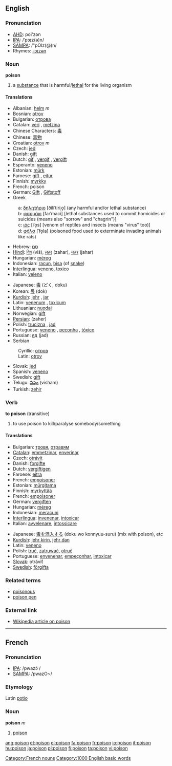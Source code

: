 ==English==

===Pronunciation===
*[[w:AHD|AHD]]: poi'zən
*[[w:IPA|IPA]]: /ˈpɔɪz(ə)n/
*[[w:SAMPA|SAMPA]]: /"pOIz(@)n/
*Rhymes: [[Rhymes:English:-ɔɪzən|-ɔɪzən]]

===Noun===
'''poison'''

# a [[substance]] that is harmful/[[lethal]] for the living organism

====Translations====
{{top}}
*Albanian: [[helm]] ''m''
*Bosnian: [[otrov#Bosnian|otrov]] {{m}}
*Bulgarian: [[отрова]] {{f}}
*Catalan: [[verí]] {{m}}, [[metzina]] {{f}}
*Chinese Characters: [[毒]]
*Chinese: [[毒物]]
*Croatian: [[otrov]] ''m''
*Czech: [[jed]]  {{m}}
*Danish: [[gift]]
*Dutch: [[gif]] {{n}}, [[vergif]] {{n}}, [[vergift]] {{n}}
*Esperanto: [[veneno]]
*Estonian: [[mürk]]
*Faroese: [[gift]] {{f}}, [[eitur]] {{n}}
*Finnish: [[myrkky]]
*French: poison {{m}}
*German: [[Gift]] {{n}}, [[Giftstoff]] {{m}}
*Greek
:a: [[δηλητήριο]] [ðiliˈtiriˌo̞] {{n}} (any harmful and/or lethal substance)
:b: [[φαρμάκι]] [farˈmaci] {{n}} [lethal substances used to commit homicides or suicides (means also "sorrow" and "chagrin")]
:c: [[ιός]] [iˈo̞s] {{m}} [venom of reptiles and insects (means "virus" too)]
:d: [[φόλα]] [ˈfo̞la] {{f}} (poisoned food used to exterminate invading animals like rats)
*Hebrew: [[סם|סַם]] {{m}}
*[[Hindi]]: [[विष]] (viś), [[ज़हर]] (zahar), [[जहर]] (jahar)
*Hungarian: [[méreg]]
*Indonesian: [[racun]], [[bisa]] (of [[snake]])
*[[Interlingua]]: [[veneno]], [[toxico]]
*Italian: [[veleno]] {{m}}
{{mid}}
*Japanese: [[毒]] (どく, doku)
*Korean: [[독]] (dok)
*[[Kurdish]]: [[jehr]] {{f}}, [[jar]] {{f}}
*Latin: [[venenum]] {{n}}, [[toxicum]] {{n}}
*Lithuanian: [[nuodai]] {{n}}
*Norwegian: [[gift]] {{c}}
*[[Persian]]: {{FAchar|[[زهر]]}} (zaher)
*Polish: [[trucizna]] {{f}}, [[jad]] {{n}}
*Portuguese: [[veneno]] {{m}}, [[peçonha]] {{f}}, [[tóxico]] {{m}}
*Russian: [[яд]] (jad)
*Serbian
:Cyrillic: [[отров#Serbian|отров]] {{m}}
:Latin: [[otrov#Serbian|otrov]] {{m}}
*Slovak: [[jed]]  {{m}}
*Spanish: [[veneno]] {{m}}
*Swedish: [[gift#Swedish|gift]] {{n}}
*Telugu: [[విషం]] (visham)
*Turkish: [[zehir]]
{{bottom}}

===Verb===
'''to poison''' (transitive)
# to use poison to kill/paralyse somebody/something

====Translations====
{{top}}
*Bulgarian: [[тровя]], [[отравям]]
*[[Catalan]]: [[emmetzinar]], [[enverinar]]
*Czech: [[otrávit]]
*Danish: [[forgifte]]
*Dutch: [[vergiftigen]]
*Faroese: [[eitra]]
*French: [[empoisoner]]
*Estonian: [[mürgitama]]
*Finnish: [[myrkyttää]]
*French: [[empoisoner]]
*German: [[vergiften]]
*Hungarian: [[méreg]]
*Indonesian: [[racun|meracuni]]
*[[Interlingua]]: [[invenenar]], [[intoxicar]]
*Italian: [[avvelenare]], [[intossicare]]
{{mid}}
*Japanese: [[毒]]を[[混入]]する (doku wo konnyuu-suru) (mix with poison), etc
*[[Kurdish]]: [[jehr kirin]], [[jehr dan]]
*Latin: [[veneno]]
*Polish: [[truć]], [[zatruwać]], [[otruć]]
*Portuguese: [[envenenar]], [[empeçonhar]], [[intoxicar]]
*[[Slovak]]: otráviť
*[[Swedish]]: [[förgifta]]
{{bottom}}

===Related terms===
*[[poisonous]]
*[[poison pen]]

===External link===
*[[w:poison|Wikipedia article on poison]]

----

==French==
===Pronunciation===
*[[w:IPA|IPA]]: /pwazɔ̃ /
*[[w:SAMPA|SAMPA]]: /pwazO~/
===Etymology===
Latin [[potio]]
===Noun===
'''poison''' ''m''

# [[poison]]

[[Category:French nouns]]
[[Category:1000 English basic words]]

[[ang:poison]]
[[et:poison]]
[[el:poison]]
[[fa:poison]]
[[fr:poison]]
[[io:poison]]
[[it:poison]]
[[hu:poison]]
[[ja:poison]]
[[pl:poison]]
[[fi:poison]]
[[ta:poison]]
[[vi:poison]]